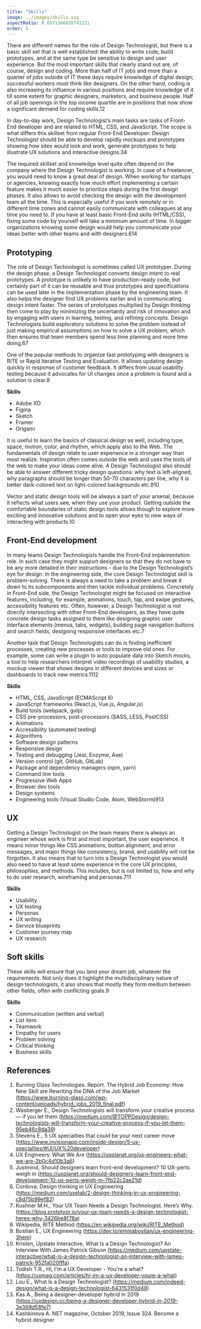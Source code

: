 ```yaml
---
title: "Skills"
image: ../images/skills.svg
aspectRatio: 0.6971366828741221
order: 5
---
```


There are different names for the role of Design Technologist, but there is a
basic skill set that is well established: the ability to write code, build
prototypes, and at the same type be sensitive to design and user experience. But
the most important skills that clearly stand out are, of course, design and
coding. More than half of IT jobs and more than a quarter of jobs outside of IT
these days require knowledge of digital design; successful workers must think
like designers. On the other hand, coding is also increasing its influence in
various positions and require knowledge of it till some extent for graphic
designers, marketers, and business people. Half of all job openings in the top
income quartile are in positions that now show a significant demand for coding
skills.<ref>1</ref><ref>2</ref>

In day-to-day work, Design Technologist’s main tasks are tasks of Front-End
developer and are related to HTML, CSS, and JavaScript. The scope is what
differs this skillset from regular Front-End Developer: Design Technologist
should be able to develop rapidly mockups and prototypes showing how sites would
look and work, generate prototypes to help illustrate UX solutions and
interactive designs.<ref>3</ref><ref>4</ref>

The required skillset and knowledge level quite often depend on the company
where the Design Technologist is working. In case of a freelancer, you would
need to know a great deal of design. When working for startups or agencies,
knowing exactly how much effort implementing a certain feature makes it much
easier to prioritize steps during the first design phases. It also allows to
avoid checking the design with the development team all the time. This is
especially useful if you work remotely or in different time zones and cannot
easily communicate with colleagues at any time you need to. If you have at least
basic Front-End skills (HTML/CSS), fixing some code by yourself will take a
minimum amount of time. In bigger organizations knowing some design would help
you communicate your ideas better with other teams and with
designers.<ref>6</ref><ref>14</ref>

## Prototyping

The role of Design Technologist is sometimes called UX prototyper. During the
design phase, a Design Technologist converts design intent to real prototypes. A
prototype is unlikely to have production-ready code, but certainly part of it
can be reusable and thus prototypes and specifications can be used later in the
implementation phase by the engineering team. It also helps the designer find UX
problems earlier and in communicating design intent faster. The series of
prototypes multiplied by Design thinking then come to play by minimizing the
uncertainty and risk of innovation and by engaging with users in learning,
testing, and refining concepts. Design Technologists build exploratory solutions
to solve the problem instead of just making empirical assumptions on how to
solve a UX problem, which then ensures that team members spend less time
planning and more time doing.<ref>6</ref><ref>7</ref>

One of the popular methods to organize fast prototyping with designers is RITE
or Rapid Iterative Testing and Evaluation. It allows updating design quickly in
response of customer feedback. It differs from usual usability testing because
it advocates for UI changes once a problem is found and a solution is
clear.<ref>8</ref>

**Skills**

- Adobe XD
- Figma
- Sketch
- Framer
- Origami

It is useful to learn the basics of classical design as well, including type,
space, motion, color, and rhythm, which apply also to the Web. The fundamentals
of design relate to user experience in a stronger way than most realize.
Inspiration often comes outside the web and uses the tools of the web to make
your ideas come alive. A Design Technologist also should be able to answer
different tricky design questions: why text is left-aligned, why paragraphs
should be longer than 50-70 characters per line, why it is better dark-colored
text on light-colored backgrounds etc.<ref>9</ref><ref>10</ref>

Vector and static design tools will be always a part of your arsenal, because it
reflects what users see, when they use your product. Getting outside the
comfortable boundaries of static design tools allows though to explore more
exciting and innovative solutions and to open your eyes to new ways of
interacting with products.<ref>10</ref>

## Front-End development

In many teams Design Technologists handle the Front-End implementation role. In
such case they might support designers so that they do not have to be any more
detailed in their instructions - due to the Design Technologist’s eye for
design. In the engineering side, the core Design Technologist skill is
problem-solving. There is always a need to take a problem and break it down to
its subcomponents and then tackle individual problems. Concretely in Front-End
side, the Design Technologist might be focused on interactive features,
including, for example, animations, touch, tap, and swipe gestures,
accessibility features etc. Often, however, a Design Technologist is not
directly intersecting with other Front-End developers, as they have quite
concrete design tasks assigned to them like designing graphic user interface
elements (menus, tabs, widgets), building page navigation buttons and search
fields, designing responsive interfaces etc.<ref>7</ref>

Another task that Design Technologists can do is finding inefficient processes,
creating new processes or tools to improve old ones. For example, some can write
a plugin to auto populate data into Sketch mocks, a tool to help researchers
interpret video recordings of usability studies, a mockup viewer that shows
designs in different devices and sizes or dashboards to track new
metrics.<ref>11</ref><ref>12</ref>

**Skills**

- HTML, CSS, JavaScript (ECMAScript 6)
- JavaScript frameworks (React.js, Vue.js, Angular.js)
- Build tools (webpack, gulp)
- CSS pre-processors, post-processors (SASS, LESS, PostCSS)
- Animations
- Accessibility (automated testing)
- Algorithms
- Software design patterns
- Responsive design
- Testing and debugging (Jest, Enzyme, Axe)
- Version control (git, GitHub, GitLab)
- Package and dependency managers (npm, yarn)
- Command line tools
- Progressive Web Apps
- Browser dev tools
- Design systems
- Engineering tools (Visual Studio Code, Atom,
  WebStorm)<ref>9</ref><ref>13</ref>

## UX

Getting a Design Technologist on the team means there is always an engineer
whose work is first and most important, the user experience. It means minor
things like CSS animations, button alignment, and error messages, and major
things like consistency, brand, and usability will not be forgotten. It also
means that to turn into a Design Technologist you would also need to have at
least some experience in the core UX principles, philosophies, and methods. This
includes, but is not limited to, how and why to do user research, wireframing
and personas.<ref>7</ref><ref>11</ref>

**Skills**

- Usability
- UX testing
- Personas
- UX writing
- Service blueprints
- Customer journey map
- UX research

## Soft skills

These skills will ensure that you land your dream job, whatever the
requirements. Not only does it highlight the multidisciplinary nature of design
technologists, it also shows that mostly they form medium between other fields,
often with conflicting goals.<ref>9</ref>

**Skills**

- Communication (written and verbal)
- List item
- Teamwork
- Empathy for users
- Problem solving
- Critical thinking
- Business skills

## References

1. Burning Glass Technologies. Report. The Hybrid Job Economy: How New Skill are
   Rewriting the DNA of the Job Market
   (https://www.burning-glass.com/wp-content/uploads/hybrid_jobs_2019_final.pdf)
2. Wasberger E., Design Technologists will transform your creative process — if
   you let them
   (https://medium.com/@TOPPDesign/design-technologists-will-transform-your-creative-process-if-you-let-them-95eb46c8da39)
3. Stevens E., 5 UX specialties that could be your next career move
   (https://www.invisionapp.com/inside-design/5-ux-specialties/#UI/UX%20developer)
4. UX Engineers: What We Are
   (https://uxplanet.org/ux-engineers-what-we-are-2b0c4d10b3a6)
5. Justmind, Should designers learn front-end development? 10 UX-perts weigh in
   (https://uxplanet.org/should-designers-learn-front-end-development-10-ux-perts-weigh-in-7fb22c2ae21d)
6. Cordova, Design thinking in UX Engineering
   (https://medium.com/uxelab/2-design-thinking-in-ux-engineering-c8d75b99ef82)
7. Kushner M.H., Your UX Team Needs a Design Technologist. Here’s Why.
   (https://blog.prototypr.io/your-ux-team-needs-a-design-technologist-heres-why-3426be8f78a)
8. Wikipedia, RITE Method (https://en.wikipedia.org/wiki/RITE_Method)
9. Bostian E., UX Engineering (https://dev.to/emmabostian/ux-engineering-3hem)
10. Kristen, Upstate Interactive, What Is a Design Technologist? An Interview
    With James Patrick Gibson
    (https://medium.com/upstate-interactive/what-is-a-design-technologist-an-interview-with-james-patrick-952fa020fffa)
11. Todish T.R., Hi, I'm a UX Developer - You're a what?
    (https://uxmag.com/articles/hi-im-a-ux-developer-youre-a-what)
12. Lou E., What Is a Design Technologist?
    (https://medium.com/indeed-design/what-is-a-design-technologist-6431531f0d48)
13. Kas A., Being a designer-developer hybrid in 2019
    (https://uxdesign.cc/being-a-designer-developer-hybrid-in-2019-3e389d58fe7)
14. Kashkinova A. NET magazine, October 2019, Issue 324. Become a hybrid
    designer
